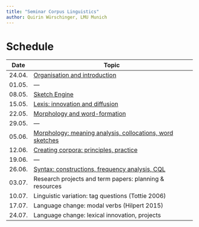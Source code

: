 ```yaml
---
title: "Seminar Corpus Linguistics"
author: Quirin Würschinger, LMU Munich
---
```

# Schedule

| Date   | Topic                                                                                              |
| ------ | -------------------------------------------------------------------------------------------------- |
| 24.04. | [Organisation and introduction](01-organisation-and-introduction.md)                               |
| 01.05. | ---                                                                                                |
| 08.05. | [Sketch Engine](02-sketch-engine-concordancing-frequency.md)                                       |
| 15.05. | [Lexis: innovation and diffusion](03_lexis-innovation-diffusion-frequency.md)                      |
| 22.05. | [Morphology and word-formation](04_morphology-and-word-formation.md)                               |
| 29.05. | ---                                                                                                |
| 05.06. | [Morphology: meaning analysis, collocations, word sketches](05_morphology-and-word-formation-2.md) |
| 12.06. | [Creating corpora: principles, practice](06_creating-corpora-principles-practice.md)               |
| 19.06. | ---                                                                                                |
| 26.06. | [Syntax: constructions, frequency analysis, CQL](07-syntax.md)                                |
| 03.07. | Research projects and term papers: planning & resources                                            |
| 10.07. | Linguistic variation: tag questions (Tottie 2006)                                                  |
| 17.07. | Language change: modal verbs (Hilpert 2015)                                                        |
| 24.07. | Language change: lexical innovation, projects                                                      |
